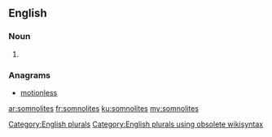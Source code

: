 ==English==

===Noun===
{{head|en}}

# {{plural of|somnolite}}

===Anagrams===
* [[motionless#English|motionless]]

[[Category:English plurals]][[Category:English plurals using obsolete wikisyntax]]

[[ar:somnolites]]
[[fr:somnolites]]
[[ku:somnolites]]
[[my:somnolites]]